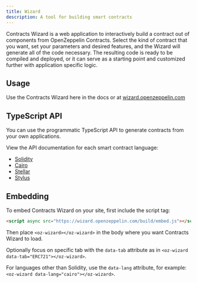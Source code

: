 ```yaml
---
title: Wizard
description: A tool for building smart contracts
---
```


Contracts Wizard is a web application to interactively build a contract out of components from OpenZeppelin Contracts. Select the kind of contract that you want, set your parameters and desired features, and the Wizard will generate all of the code necessary. The resulting code is ready to be compiled and deployed, or it can serve as a starting point and customized further with application specific logic.

<OZWizard />

## Usage

Use the Contracts Wizard here in the docs or at [wizard.openzeppelin.com](https://wizard.openzeppelin.com)

## TypeScript API

You can use the programmatic TypeScript API to generate contracts from your own applications.

View the API documentation for each smart contract language:
- [Solidity](https://github.com/OpenZeppelin/contracts-wizard/blob/master/packages/core/solidity/README.md)
- [Cairo](https://github.com/OpenZeppelin/contracts-wizard/blob/master/packages/core/cairo/README.md)
- [Stellar](https://github.com/OpenZeppelin/contracts-wizard/blob/master/packages/core/stellar/README.md)
- [Stylus](https://github.com/OpenZeppelin/contracts-wizard/blob/master/packages/core/stylus/README.md)

## Embedding

To embed Contracts Wizard on your site, first include the script tag:

```html
<script async src="https://wizard.openzeppelin.com/build/embed.js"></script>
```

Then place `<oz-wizard></oz-wizard>` in the body where you want Contracts Wizard to load.

Optionally focus on specific tab with the `data-tab` attribute as in `<oz-wizard data-tab="ERC721"></oz-wizard>`.

For languages other than Solidity, use the `data-lang` attribute, for example: `<oz-wizard data-lang="cairo"></oz-wizard>`.
